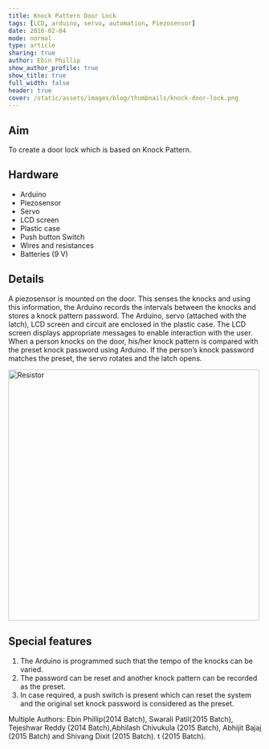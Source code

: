 ```yaml
---
title: Knock Pattern Door Lock
tags: [LCD, arduino, servo, automation, Piezosensor]
date: 2016-02-04
mode: normal
type: article
sharing: true
author: Ebin Phillip
show_author_profile: true
show_title: true
full_width: false
header: true
cover: /static/assets/images/blog/thumbnails/knock-door-lock.png
---
```


## Aim

To create a door lock which is based on Knock Pattern.

## Hardware

- Arduino
- Piezosensor
- Servo
- LCD screen
- Plastic case
- Push button Switch
- Wires and resistances
- Batteries (9 V)

## Details

A piezosensor is mounted on the door. This senses the knocks and using this information, the Arduino records the intervals between the knocks and stores a knock pattern password.
The Arduino, servo (attached with the latch), LCD screen and circuit are enclosed in the plastic case.
The LCD screen displays appropriate messages to enable interaction with the user.
When a person knocks on the door, his/her knock pattern is compared with the preset knock password using Arduino.
If the person’s knock password matches the preset, the servo rotates and the latch opens.

<Image src="/static/assets/images/blog/thumbnails/knock-door-lock.png" alt="Resistor" width='500' height='500'>

## Special features

1. The Arduino is programmed such that the tempo of the knocks can be varied.
2. The password can be reset and another knock pattern can be recorded as the preset.
3. In case required, a push switch is present which can reset the system and the original set knock password is considered as the preset.

<EmbedItem url="https://www.youtube.com/embed/gDD_UTZ6C_8" />

Multiple Authors: Ebin Phillip(2014 Batch), Swarali Patil(2015 Batch), Tejeshwar Reddy (2014 Batch),Abhilash Chivukula (2015 Batch), Abhijit Bajaj (2015 Batch) and Shivang Dixit (2015 Batch).
t (2015 Batch).

